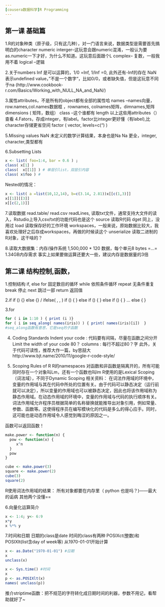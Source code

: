```yaml
---
[cousera数据科学]R Programming
---
```


## 第一课 基础篇
1.R的对象种类（原子级，只有这几种），对一门语言来说，数据类型是需要首先搞明白的character
numeric
interger--这玩意会跟numeric混淆，一般认为要as.numeric一下才好，为什么不知道。这玩意后面跟个L
complex-- 复数，一般我用不着
logical --逻辑

2.关于numbers
Inf 是可以运算的，1/0 =Inf, 1/Inf =0, 此外还有-Inf的存在
NaN 表示undefined value，”不是一个数字“，比如0/0，或者缺失值，但是这玩意不同于na
(http://www.cookbook-r.com/Basics/Working_with_NULL_NA_and_NaN/)


3.属性attributes，不是所有的object都有全部的属性哈
names --names向量，row.names,col.names数据框 ，rownames, colnames矩阵，dimnames,矩阵 
dimensions ( 矩阵，数组）
class --这个谁都有
length
以上这些用attributes（）查看
4.Fators，存成integer，有label。factor比integer更好懂（有label),比character存储更省空间
factor ( vector, levels=c(") )

5.Missing values
NaN 未定义的数学计算结果，本身也是Na
Na 更全，integer, character,类型都有

6.Subsetting Lists
```r
x <- list( foo=1:4, bar = 0.6 ) ;
class( x[1] ) 
class(  x[[1]] ) # 单层引list，双层引内容
class( x$foo ) # 
```

Nested的情况：
```r
x <- list( a =list(10,12,14), b=c(3.14, 2.81))x[[c(1,3)]]
x[[1]][[3]]
x[[c(2,1)]]
```

7.读取数据
read.table/ read.csv
readLines, 读取txt文件，通常支持大文件的读入，Rstudio上导入csv/txt的功能代码也是这个
source  读取R代码
dget 同上，没用过
load 读取保存好的工作环境 workspaces，一般来说，原始数据比较大，我喜欢处理好之后存成workspaces，再做的时候读这个
unserialize 读取二进制的R对象，这干啥的？

8.读取大数据集：内存/操作系统
1,500,000 * 120 数据，每个单元8 bytes =...= 1.34GB内存需求
事实上如果要做运算还要大一些，建议内存是数据量的3倍


## 第二课 结构控制,函数，

1.控制结构
if, else 
for 固定数目的循环
while 依照条件循环
repeat 无条件重复
break 停止
next 跳过一部
return 返回值

2.if
if () {} else {} / ifelse(  , , )
if () { } else if () { } else if () { } ... else { }

3.for
```r
for ( i in 1:10 ) { print (i )}
for ( i in seq_along( names(iris)) ) { print( names(iris)[i])  } 
#seq_along函数有意思，它是seq的子函数
```

4. Coding Standards
Indent your code : 代码要有间隔，尽量在函数之间分开
Limit the width of your code 80？ columns : 每行不超过80？字
此外，关于代码可读性，推荐大作一篇，by思喆大
http://www.bjt.name/2010/11/google-r-code-style/

5. Scoping Rules of R
R的namespaces 对函数和非函数是隔离开的，所有可能同时存在一个对象叫Lm，还有一个函数也叫lm
R使用的是Lexical Scoping（词法域），不同于Dynamic Scoping
相关资料：
在词法作用域的环境中，变量的作用域与其在代码中所处的位置有关。由于代码可以静态决定（运行前就可以决定），所以变量的作用域也可以被静态决定，因此也将该作用域称为静态作用域。在动态作用域的环境中，变量的作用域与代码的执行顺序有关。
词法作用域允许程序员根据简单的名称替换就能推导出对象引用，例如常量、参数、函数等。这使得程序员在编写模块化的代码是多么的得心应手。同时，这可能也是动态作用域令人感觉到晦涩的原因之一。

函数可以返回函数！
```r
make.power <- function(n) {
  pow <- function(x) {
     x^n
  }
  pow
}

cube <- make.power(3)
square <- make.power(2)
cube(3)
square(2)

```

R使用词法作用域的结果：
所有对象都要在内存里（ python 也是吗？)——最大的诟病
其他两个没懂==

6.向量化运算简介
```r
x <- 1:4; y<- 6:9
x*y
x %*% y
```

7.时间和日期
日期的class是date
时间的class有两种 POSIXct(整数)和POSIXlt(list含day of week等)
从1970-01-01开始计算
```r
x <- as.Date("1970-01-01") #日期
x
unclass(x)

x <- Sys.time() #时间
x
p <- as.POSIXlt(x)
names( unclass(p))
```

推介striptime函数：把不规范的字符转化成日期时间的利器，参数不用记，看帮助就好了~

